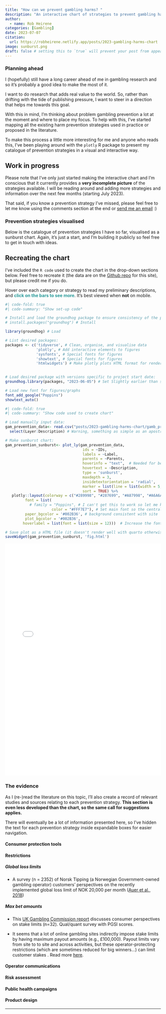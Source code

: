 ```yaml
---
title: "How can we prevent gambling harms? "
description: "An interactive chart of strategies to prevent gambling harms"
author:
  - name: Rob Heirene
categories: [Gambling] 
date: 2023-07-07
citation: 
  url: https://robheirene.netlify.app/posts/2023-gambling-harms-chart
image: sunburst.png
draft: false # setting this to `true` will prevent your post from appearing on your listing page until you're ready!
---
```


### Planning ahead

I (hopefully) still have a long career ahead of me in gambling research and so it's probably a good idea to make the most of it.

I want to do research that adds real value to the world. So, rather than drifting with the tide of publishing pressure, I want to steer in a direction that helps me towards this goal.

With this in mind, I'm thinking about problem gambling prevention a lot at the moment and where to place my focus. To help with this, I've started mapping all the existing harm prevention strategies used in practice or proposed in the literature.

To make this process a little more interesting for me and anyone who reads this, I've been playing around with the `plotly` R package to present my catalogue of prevention strategies in a visual and interactive way.

::: {.callout-tip appearance="minimal" icon="false"}
## Work in progress

Please note that I've only just started making the interactive chart and I'm conscious that it currently provides a **very incomplete picture** of the strategies available. I will be reading around and adding more strategies and information over the next few months (starting July 2023).

That said, if you know a prevention strategy I've missed, please feel free to let me know using the comments section at the end or [send me an email](mailto:robheirene@gmail.com) :)
:::

### Prevention strategies visualised

Below is the catalogue of prevention strategies I have so far, visualised as a sunburst chart. Again, it's just a start, and I'm building it publicly so feel free to get in touch with ideas.

::: {.callout-tip appearance="simple" icon="false"}
## Recreating the chart

I've included the `R code` used to create the chart in the drop-down sections below. Feel free to recreate it (the data are on the [Github repo](https://github.com/rheirene/Quarto_Website) for this site), but please credit me if you do.
:::

Hover over each category or strategy to read my preliminary descriptions, and [click on the bars to see more]{style="color:#289998; font-weight: bold;"}. It's best viewed when **not** on mobile.

```r
#| code-fold: true
#| code-summary: "Show set-up code"

# Install and load the groundhog package to ensure consistency of the package versions used here:
# install.packages("groundhog") # Install

library(groundhog) # Load

# List desired packages:
packages <- c('tidyverse', # Clean, organise, and visualise data
              'plotly', # Add interactive elements to figures
              'sysfonts', # Special fonts for figures
              'showtext', # Special fonts for figures
              'htmlwidgets') # Make plotly plots HTML format for rendering in Quarto
              

# Load desired package with versions specific to project start date:
groundhog.library(packages, "2023-06-05") # Set Slightly earlier than start date as some of the plotly dependency packages wouldn't load properly with date as 07/07/2023

# Load new font for figures/graphs
font_add_google("Poppins")
showtext_auto()
```

```r
#| code-fold: true
#| code-summary: "Show code used to create chart"

# Load manually input data:
gam_prevention_data<- read.csv("posts/2023-gambling-harms-chart/gamb_prevention_data.csv") %>%
  select(Layer:Description) # Warning, something as simple as an apostrophe and this dataset can cause it to not play nice

# Make sunburst chart:
gam_prevention_sunburst<- plot_ly(gam_prevention_data,
                                   ids = ~IDs,
                                   labels = ~Label,
                                   parents = ~Parents,
                                   hoverinfo = "text",  # Needed for below argument to work
                                   hovertext = ~Description,
                                   type = 'sunburst',
                                   maxdepth = 3,
                                   insidetextorientation = 'radial',
                                   marker = list(line = list(width = 5, color = '#002B36')),  # Adjust border size + color
                                   sort = TRUE) %>%
   plotly::layout(colorway = c("#289998", "#287699", "#A87998", "#A6A6A6", "#FFF7E7", "#65BBA3", "#62A899", "#998F28",  "#986289", "#289970"),
         font = list(
           # family = "Poppins", # I can't get this to work so let me know if you can!
                     color = "#FFF7E7"), # Set main font so the central layer text can be seen
         paper_bgcolor = '#002B36', # background consistent with site
         plot_bgcolor = '#002B36',
        hoverlabel = list(font = list(size = 12)))  # Increase the font size for hover text)

# Save plot as a HTML file (it doesn't render well with quarto otherwise):
saveWidget(gam_prevention_sunburst, 'fig.html')

```

```{=html}
<iframe src="fig.html" class="fade-inhtml" width="100%" height="750" style="border:none;"></iframe>
```
### The evidence

As I (re-)read the literature on this topic, I'll also create a record of relevant studies and sources relating to each prevention strategy. **This section is even less developed than the chart, so the same call for suggestions applies.**

There will eventually be a lot of information presented here, so I've hidden the text for each prevention strategy inside expandable boxes for easier navigation.

#### Consumer protection tools

#### Restrictions

::: {.callout-tip collapse="true" appearance="simple" icon="false"}
##### Global loss limits

-   A survey (n = 2352) of Norsk Tipping (a Norwegian Government-owned gambling operator) customers' perspectives on the recently implemented global loss limit of NOK 20,000 per month ([Auer et al., 2018](https://doi.org/10.1007/s11469-018-9892-x))
:::

::: {.callout-tip collapse="true" appearance="simple" icon="false"}
##### Max bet amounts

-   This [UK Gambling Commission report](https://www.gamblingcommission.gov.uk/about-us/guide/consumer-voice-2020-exploring-online-staking) discusses consumer perspectives on stake limits (n=32). Qual/quant survey with PGSI scores.

-   It seems that a lot of online gambling sites indirectly impose stake limits by having maximum payout amounts (e.g., £100,000). Payout limits vary from site to to site and across activities, but these operator-protecting restrictions (which are sometimes reduced for big winners...) can limit customer stakes . Read more [here](https://bettingsites.org.uk/guides/betting-limits-maximum-payouts/).
:::

#### Operator communications

#### Risk assessment

#### Public health campaigns

#### Product design

------------------------------------------------------------------------

```{=html}
<script src="https://giscus.app/client.js"
        data-repo="rheirene/Quarto_Website"
        data-repo-id="R_kgDOJ0d4fA"
        data-category-id="DIC_kwDOJ0d4fM4CXv7I"
        data-mapping="pathname"
        data-strict="0"
        data-reactions-enabled="1"
        data-emit-metadata="0"
        data-input-position="bottom"
        data-theme="dark_dimmed"
        data-lang="en"
        crossorigin="anonymous"
        async>
</script>
```
